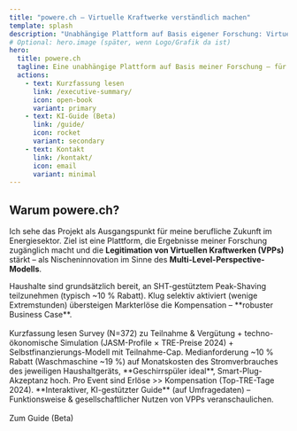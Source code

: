 ```yaml
---
title: "powere.ch – Virtuelle Kraftwerke verständlich machen"
template: splash
description: "Unabhängige Plattform auf Basis eigener Forschung: Virtuelle Kraftwerke (VPPs), dezentrale Flexibilität und ein KI-gestützter Guide."
# Optional: hero.image (später, wenn Logo/Grafik da ist)
hero:
  title: powere.ch
  tagline: Eine unabhängige Plattform auf Basis meiner Forschung – für Haushalte, Energieversorger und Politik.
  actions:
    - text: Kurzfassung lesen
      link: /executive-summary/
      icon: open-book
      variant: primary
    - text: KI-Guide (Beta)
      link: /guide/
      icon: rocket
      variant: secondary
    - text: Kontakt
      link: /kontakt/
      icon: email
      variant: minimal
---
```



## Warum powere.ch?

Ich sehe das Projekt als Ausgangspunkt für meine berufliche Zukunft im Energiesektor. Ziel ist eine Plattform, die Ergebnisse meiner Forschung zugänglich macht und die **Legitimation von Virtuellen Kraftwerken (VPPs)** stärkt – als Nischeninnovation im Sinne des **Multi-Level-Perspective-Modells**.

<CardGrid stagger>
  <Card title="TL;DR – Win-Win möglich" icon="approve-check">
    Haushalte sind grundsätzlich bereit, an SHT-gestütztem Peak-Shaving teilzunehmen (typisch ~10 % Rabatt). 
    Klug selektiv aktiviert (wenige Extremstunden) übersteigen Markterlöse die Kompensation – **robuster Business Case**.
    <br /><br />
    <LinkButton href="/executive-summary/" variant="secondary" icon="open-book">Kurzfassung lesen</LinkButton>
  </Card>

  <Card title="Fokus & Methode" icon="magnifier">
    Survey (N=372) zu Teilnahme & Vergütung + techno-ökonomische Simulation (JASM-Profile × TRE-Preise 2024) + 
    Selbstfinanzierungs-Modell mit Teilnahme-Cap.
  </Card>

  <Card title="Schlüsselbefunde" icon="information">
    Medianforderung ~10 % Rabatt (Waschmaschine ~19 %) auf Monatskosten des Stromverbrauches des jeweiligen Haushaltgeräts, **Geschirrspüler ideal**, Smart-Plug-Akzeptanz hoch. 
    Pro Event sind Erlöse >> Kompensation (Top-TRE-Tage 2024).
  </Card>

  <Card title="Was kommt als Nächstes?" icon="rocket">
    **Interaktiver, KI-gestützter Guide** (auf Umfragedaten) – Funktionsweise & gesellschaftlicher Nutzen von VPPs veranschaulichen.
    <br /><br />
    <LinkButton href="/guide/" icon="bot" variant="secondary">Zum Guide (Beta)</LinkButton>
  </Card>
</CardGrid>
